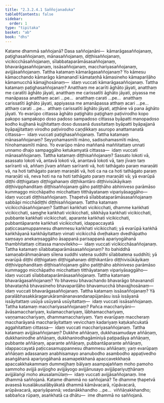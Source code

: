 ```yaml
---
title: "2.3.2.4.1 Saññojanaduka"
tableOfContents: false
sidebar:
  order: 1
type: "tipitaka"
basket: "ab"
book: "dhs"
---
```



<DynamicBreadcrumb />

<Division number="1118" book="dhs" bookNo="29" page="224">

<Paragraph number="1810" book="dhs">
Katame dhammā saññojanā? Dasa saññojanāni—  kāmarāgasaññojanaṃ, paṭighasaññojanaṃ, mānasaññojanaṃ, diṭṭhisaññojanaṃ, vicikicchāsaññojanaṃ, sīlabbataparāmāsasaññojanaṃ, bhavarāgasaññojanaṃ, issāsaññojanaṃ, macchariyasaññojanaṃ, avijjāsaññojanaṃ.
</Paragraph>

</Division>
<Division number="1119" book="dhs" bookNo="29" page="224">

<Paragraph number="1811" book="dhs">
Tattha katamaṃ kāmarāgasaññojanaṃ? Yo kāmesu kāmacchando kāmarāgo kāmanandī kāmataṇhā kāmasineho kāmapariḷāho kāmamucchā kāmajjhosānaṃ—  idaṃ vuccati kāmarāgasaññojanaṃ.
</Paragraph>

</Division>
<Division number="1120" book="dhs" bookNo="29" page="224">

<Paragraph number="1812" book="dhs">
Tattha katamaṃ paṭighasaññojanaṃ? Anatthaṃ me acarīti āghāto jāyati, anatthaṃ me caratīti āghāto jāyati, anatthaṃ me carissatīti āghāto jāyati, piyassa me manāpassa anatthaṃ acari …pe…  anatthaṃ carati …pe…  anatthaṃ carissatīti āghāto jāyati, appiyassa me amanāpassa atthaṃ acari …pe…  atthaṃ carati …pe…  atthaṃ carissatīti āghāto jāyati, aṭṭhāne vā pana āghāto jāyati. Yo evarūpo cittassa āghāto paṭighāto paṭighaṃ paṭivirodho kopo pakopo sampakopo doso padoso sampadoso cittassa byāpatti manopadoso kodho kujjhanā kujjhitattaṃ doso dussanā dussitattaṃ byāpatti byāpajjanā byāpajjitattaṃ virodho paṭivirodho caṇḍikkaṃ asuropo anattamanatā cittassa—  idaṃ vuccati paṭighasaññojanaṃ.
</Paragraph>

</Division>
<Division number="1121" book="dhs" bookNo="29" page="225">

<Paragraph number="1813" book="dhs">
Tattha katamaṃ mānasaññojanaṃ? Seyyohamasmīti māno, sadisohamasmīti māno, hīnohamasmīti māno. Yo evarūpo māno maññanā maññitattaṃ unnati unnamo dhajo sampaggāho ketukamyatā cittassa—  idaṃ vuccati mānasaññojanaṃ.
</Paragraph>

</Division>
<Division number="1122" book="dhs" bookNo="29" page="225">

<Paragraph number="1814" book="dhs">
Tattha katamaṃ diṭṭhisaññojanaṃ? Sassato lokoti vā, asassato lokoti vā, antavā lokoti vā, anantavā lokoti vā, taṃ jīvaṃ taṃ sarīranti vā, aññaṃ jīvaṃ aññaṃ sarīranti vā, hoti tathāgato paraṃ maraṇāti vā, na hoti tathāgato paraṃ maraṇāti vā, hoti ca na ca hoti tathāgato paraṃ maraṇāti vā, neva hoti na na hoti tathāgato paraṃ maraṇāti vā; yā evarūpā diṭṭhi diṭṭhigataṃ diṭṭhigahanaṃ diṭṭhikantāro diṭṭhivisūkāyikaṃ diṭṭhivipphanditaṃ diṭṭhisaññojanaṃ gāho patiṭṭhāho abhiniveso parāmāso kummaggo micchāpatho micchattaṃ titthāyatanaṃ vipariyāsaggāho—  idaṃ vuccati diṭṭhisaññojanaṃ. Ṭhapetvā sīlabbataparāmāsasaññojanaṃ sabbāpi micchādiṭṭhi diṭṭhisaññojanaṃ.
</Paragraph>

</Division>
<Division number="1123" book="dhs" bookNo="29" page="225">

<Paragraph number="1815" book="dhs">
Tattha katamaṃ vicikicchāsaññojanaṃ? Satthari kaṅkhati vicikicchati, dhamme kaṅkhati vicikicchati, saṃghe kaṅkhati vicikicchati, sikkhāya kaṅkhati vicikicchati, pubbante kaṅkhati vicikicchati, aparante kaṅkhati vicikicchati, pubbantāparante kaṅkhati vicikicchati, idappaccayatā paṭiccasamuppannesu dhammesu kaṅkhati vicikicchati; yā evarūpā kaṅkhā kaṅkhāyanā kaṅkhāyitattaṃ vimati vicikicchā dveḷhakaṃ dvedhāpatho saṃsayo anekaṃsaggāho āsappanā parisappanā apariyogāhanā thambhitattaṃ cittassa manovilekho—  idaṃ vuccati vicikicchāsaññojanaṃ.
</Paragraph>

</Division>
<Division number="1124" book="dhs" bookNo="29" page="226">

<Paragraph number="1816" book="dhs">
Tattha katamaṃ sīlabbataparāmāsasaññojanaṃ? Ito bahiddhā samaṇabrāhmaṇānaṃ sīlena suddhi vatena suddhi sīlabbatena suddhīti; yā evarūpā diṭṭhi diṭṭhigataṃ diṭṭhigahanaṃ diṭṭhikantāro diṭṭhivisūkāyikaṃ diṭṭhivipphanditaṃ diṭṭhisaññojanaṃ gāho patiṭṭhāho abhiniveso parāmāso kummaggo micchāpatho micchattaṃ titthāyatanaṃ vipariyāsaggāho—  idaṃ vuccati sīlabbataparāmāsasaññojanaṃ.
</Paragraph>

</Division>
<Division number="1125" book="dhs" bookNo="29" page="226">

<Paragraph number="1817" book="dhs">
Tattha katamaṃ bhavarāgasaññojanaṃ? Yo bhavesu bhavachando bhavarāgo bhavanandī bhavataṇhā bhavasineho bhavapariḷāho bhavamucchā bhavajjhosānaṃ—  idaṃ vuccati bhavarāgasaññojanaṃ.
</Paragraph>

</Division>
<Division number="1126" book="dhs" bookNo="29" page="226">

<Paragraph number="1818" book="dhs">
Tattha katamaṃ issāsaññojanaṃ? Yā paralābhasakkāragarukāramānanavandanapūjanāsu issā issāyanā issāyitattaṃ usūyā usūyanā usūyitattaṃ—  idaṃ vuccati issāsaññojanaṃ.
</Paragraph>

</Division>
<Division number="1127" book="dhs" bookNo="29" page="226">

<Paragraph number="1819" book="dhs">
Tattha katamaṃ macchariyasaññojanaṃ? Pañca macchariyāni—  āvāsamacchariyaṃ, kulamacchariyaṃ, lābhamacchariyaṃ, vaṇṇamacchariyaṃ, dhammamacchariyaṃ. Yaṃ evarūpaṃ maccheraṃ maccharāyanā maccharāyitattaṃ vevicchaṃ kadariyaṃ kaṭukañcukatā aggahitattaṃ cittassa—  idaṃ vuccati macchariyasaññojanaṃ.
</Paragraph>

</Division>
<Division number="1128" book="dhs" bookNo="29" page="226">

<Paragraph number="1820" book="dhs">
Tattha katamaṃ avijjāsaññojanaṃ? Dukkhe aññāṇaṃ, dukkhasamudaye aññāṇaṃ, dukkhanirodhe aññāṇaṃ, dukkhanirodhagāminiyā paṭipadāya aññāṇaṃ, pubbante aññāṇaṃ, aparante aññāṇaṃ, pubbantāparante aññāṇaṃ, idappaccayatā paṭiccasamuppannesu dhammesu aññāṇaṃ; yaṃ evarūpaṃ aññāṇaṃ adassanaṃ anabhisamayo ananubodho asambodho appaṭivedho asaṅgāhanā apariyogāhanā asamapekkhanā apaccavekkhaṇā apaccakkhakammaṃ dummejjhaṃ bālyaṃ asampajaññaṃ moho pamoho sammoho avijjā avijjogho avijjāyogo avijjānusayo avijjāpariyuṭṭhānaṃ avijjālaṅgī moho akusalamūlaṃ—  idaṃ vuccati avijjāsaññojanaṃ.
</Paragraph>

<Paragraph number="1821" book="dhs">
Ime dhammā saññojanā.
</Paragraph>

</Division>
<Division number="1129" book="dhs" bookNo="29" page="227">

<Paragraph number="1822" book="dhs">
Katame dhammā no saññojanā? Te dhamme ṭhapetvā avasesā kusalākusalābyākatā dhammā kāmāvacarā, rūpāvacarā, arūpāvacarā, apariyāpannā; vedanākkhandho …pe…  viññāṇakkhandho; sabbañca rūpaṃ, asaṅkhatā ca dhātu—  ime dhammā no saññojanā.
</Paragraph>
</Division>